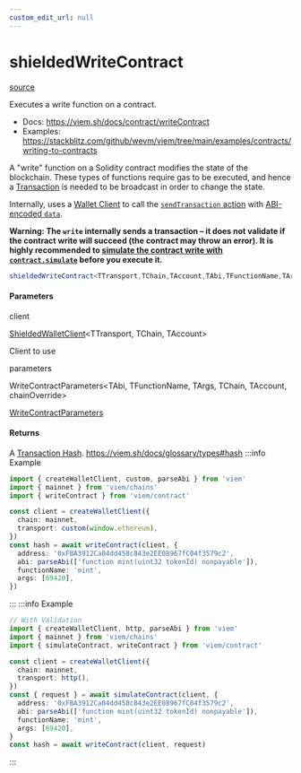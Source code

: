 ```yaml
---
custom_edit_url: null
---
```


# shieldedWriteContract
<div className="doc-side">
<div className="doc-main-source">

[source](https://github.com/SeismicSystems/seismic-client/blob/53e6e22/packages/seismic-viem/src/contract/write.ts#L88)

</div>
</div>

<div className="doc-subtitle">

Executes a write function on a contract.

- Docs: https://viem.sh/docs/contract/writeContract
- Examples: https://stackblitz.com/github/wevm/viem/tree/main/examples/contracts/writing-to-contracts

A "write" function on a Solidity contract modifies the state of the blockchain. These types of functions require gas to be executed, and hence a [Transaction](https://viem.sh/docs/glossary/terms) is needed to be broadcast in order to change the state.

Internally, uses a [Wallet Client](https://viem.sh/docs/clients/wallet) to call the [`sendTransaction` action](https://viem.sh/docs/actions/wallet/sendTransaction) with [ABI-encoded `data`](https://viem.sh/docs/contract/encodeFunctionData).

__Warning: The `write` internally sends a transaction – it does not validate if the contract write will succeed (the contract may throw an error). It is highly recommended to [simulate the contract write with `contract.simulate`](https://viem.sh/docs/contract/writeContract#usage) before you execute it.__

</div>

```ts
shieldedWriteContract<TTransport,TChain,TAccount,TAbi,TFunctionName,TArgs,chainOverride>(client: ShieldedWalletClient<TTransport, TChain, TAccount>, parameters: WriteContractParameters<TAbi, TFunctionName, TArgs, TChain, TAccount, chainOverride>): Promise<WriteContractReturnType>
```

<h4>Parameters</h4>

<div className="doc-param">

<div className="doc-param-header">

<span className="doc-name">client</span>

<div className="doc-type">

[ShieldedWalletClient](../Type/ShieldedWalletClient)&lt;TTransport,&nbsp;TChain,&nbsp;TAccount&gt;

</div>

</div>

<div className="doc-desc">

Client to use

</div>

</div>

<div className="doc-param">

<div className="doc-param-header">

<span className="doc-name">parameters</span>

<div className="doc-type">

WriteContractParameters&lt;TAbi,&nbsp;TFunctionName,&nbsp;TArgs,&nbsp;TChain,&nbsp;TAccount,&nbsp;chainOverride&gt;

</div>

</div>

<div className="doc-desc">

[WriteContractParameters](https://viem.sh/docs/contract/writeContract.html#parameters)

</div>

</div>

<h4 className="doc-comment-title">Returns</h4>

A [Transaction Hash](https://viem.sh/docs/glossary/terms#hash). https://viem.sh/docs/glossary/types#hash
:::info Example

```ts
import { createWalletClient, custom, parseAbi } from 'viem'
import { mainnet } from 'viem/chains'
import { writeContract } from 'viem/contract'

const client = createWalletClient({
  chain: mainnet,
  transport: custom(window.ethereum),
})
const hash = await writeContract(client, {
  address: '0xFBA3912Ca04dd458c843e2EE08967fC04f3579c2',
  abi: parseAbi(['function mint(uint32 tokenId) nonpayable']),
  functionName: 'mint',
  args: [69420],
})
```

:::
:::info Example

```ts
// With Validation
import { createWalletClient, http, parseAbi } from 'viem'
import { mainnet } from 'viem/chains'
import { simulateContract, writeContract } from 'viem/contract'

const client = createWalletClient({
  chain: mainnet,
  transport: http(),
})
const { request } = await simulateContract(client, {
  address: '0xFBA3912Ca04dd458c843e2EE08967fC04f3579c2',
  abi: parseAbi(['function mint(uint32 tokenId) nonpayable']),
  functionName: 'mint',
  args: [69420],
}
const hash = await writeContract(client, request)
```

:::